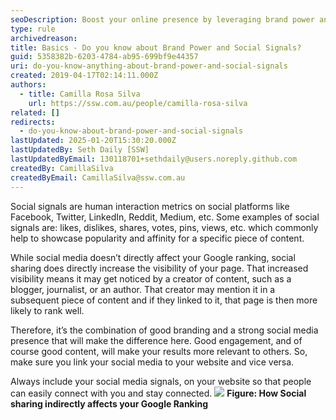 ```yaml
---
seoDescription: Boost your online presence by leveraging brand power and social signals, increasing website visibility and driving organic rankings through strategic social media engagement and linking.
type: rule
archivedreason:
title: Basics - Do you know about Brand Power and Social Signals?
guid: 5358382b-6203-4784-ab95-699bf9e44357
uri: do-you-know-anything-about-brand-power-and-social-signals
created: 2019-04-17T02:14:11.000Z
authors:
  - title: Camilla Rosa Silva
    url: https://ssw.com.au/people/camilla-rosa-silva
related: []
redirects:
  - do-you-know-about-brand-power-and-social-signals
lastUpdated: 2025-01-20T15:30:20.000Z
lastUpdatedBy: Seth Daily [SSW]
lastUpdatedByEmail: 130118701+sethdaily@users.noreply.github.com
createdBy: CamillaSilva
createdByEmail: CamillaSilva@ssw.com.au
---
```


Social signals are human interaction metrics on social platforms like Facebook, Twitter, LinkedIn, Reddit, Medium, etc. Some examples of social signals are: likes, dislikes, shares, votes, pins, views, etc. which commonly help to showcase popularity and affinity for a specific piece of content.

While social media doesn’t directly affect your Google ranking, social sharing does directly increase the visibility of your page. That increased visibility means it may get noticed by a creator of content, such as a blogger, journalist, or an author. That creator may mention it in a subsequent piece of content and if they linked to it, that page is then more likely to rank well.

Therefore, it’s the combination of good branding and a strong social media presence that will make the difference here. Good engagement, and of course good content, will make your results more relevant to others. So, make sure you link your social media to your website and vice versa.

Always include your social media signals, on your website so that people can easily connect with you and stay connected.
![](sharing.png) **Figure: How Social sharing indirectly affects your Google Ranking**
